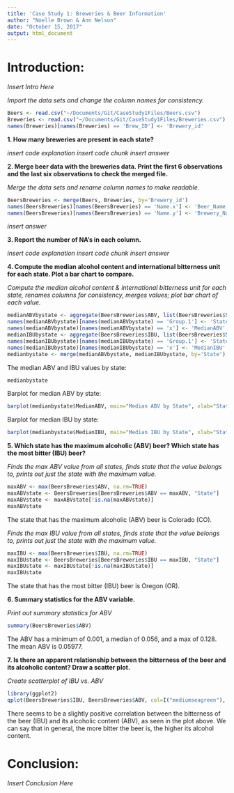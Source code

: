 ```yaml
---
title: 'Case Study 1: Breweries & Beer Information'
author: "Noelle Brown & Ann Nelson"
date: "October 15, 2017"
output: html_document
---
```

# Introduction:

*Insert Intro Here*

*Import the data sets and change the column names for consistency.*
```r
Beers <- read.csv("~/Documents/Git/CaseStudy1Files/Beers.csv")
Breweries <- read.csv("~/Documents/Git/CaseStudy1Files/Breweries.csv")
names(Breweries)[names(Breweries) == 'Brew_ID'] <- 'Brewery_id'
```

**1. How many breweries are present in each state?**

*insert code explanation*
*insert code chunk*
*insert answer*

**2. Merge beer data with the breweries data. Print the first 6 observations and the last six observations to check the merged file.**

*Merge the data sets and rename column names to make readable.*
```r
BeersBreweries <- merge(Beers, Breweries, by='Brewery_id')
names(BeersBreweries)[names(BeersBreweries) == 'Name.x'] <- 'Beer_Name'
names(BeersBreweries)[names(BeersBreweries) == 'Name.y'] <- 'Brewery_Name'
```
*insert answer*

**3. Report the number of NA's in each column.**

*insert code explanation*
*insert code chunk*
*insert answer*

**4. Compute the median alcohol content and international bitterness unit for each state. Plot a bar chart to compare.**

*Compute the median alcohol content & international bitterness unit for each state, renames columns for consistency, merges values; plot bar chart of each value.*
```r
medianABVbystate <- aggregate(BeersBreweries$ABV, list(BeersBreweries$State), median, na.rm=TRUE)
names(medianABVbystate)[names(medianABVbystate) == 'Group.1'] <- 'State'
names(medianABVbystate)[names(medianABVbystate) == 'x'] <- 'MedianABV'
medianIBUbystate <- aggregate(BeersBreweries$IBU, list(BeersBreweries$State), median, na.rm=TRUE)
names(medianIBUbystate)[names(medianIBUbystate) == 'Group.1'] <- 'State'
names(medianIBUbystate)[names(medianIBUbystate) == 'x'] <- 'MedianIBU'
medianbystate <- merge(medianABVbystate, medianIBUbystate, by='State')
```
The median ABV and IBU values by state:
```r
medianbystate
```
Barplot for median ABV by state:
```r
barplot(medianbystate$MedianABV, main="Median ABV by State", xlab="State", ylab="ABV", col="navy", names.arg=medianbystate$State, las=2)
```
Barplot for median IBU by state:
```r
barplot(medianbystate$MedianIBU, main="Median IBU by State", xlab="State", ylab="IBU", col="cadetblue4", names.arg=medianbystate$State, las=2)
```

**5. Which state has the maximum alcoholic (ABV) beer? Which state has the most bitter (IBU) beer?**

*Finds the max ABV value from all states, finds state that the value belongs to, prints out just the state with the maximum value.*
```r
maxABV <- max(BeersBreweries$ABV, na.rm=TRUE)
maxABVstate <- BeersBreweries[BeersBreweries$ABV == maxABV, "State"]
maxABVstate <- maxABVstate[!is.na(maxABVstate)]
maxABVstate
```
The state that has the maximum alcoholic (ABV) beer is Colorado (CO).

*Finds the max IBU value from all states, finds state that the value belongs to, prints out just the state with the maximum value.*
```r
maxIBU <- max(BeersBreweries$IBU, na.rm=TRUE)
maxIBUstate <- BeersBreweries[BeersBreweries$IBU == maxIBU, "State"]
maxIBUstate <- maxIBUstate[!is.na(maxIBUstate)]
maxIBUstate
```
The state that has the most bitter (IBU) beer is Oregon (OR).

**6. Summary statistics for the ABV variable.**

*Print out summary statistics for ABV*
```r
summary(BeersBreweries$ABV)
```
The ABV has a minimum of 0.001, a median of 0.056, and a max of 0.128. The mean ABV is 0.05977.

**7. Is there an apparent relationship between the bitterness of the beer and its alcoholic content? Draw a scatter plot.**

*Create scatterplot of IBU vs. ABV*
```r
library(ggplot2)
qplot(BeersBreweries$IBU, BeersBreweries$ABV, col=I("mediumseagreen"), main="Relationship Between Beer Bitterness and Alcohol Content", xlab="IBU", ylab="ABV", na.rm=TRUE)
```
There seems to be a slightly positive correlation between the bitterness of the beer (IBU) and its alcoholic content (ABV), as seen in the plot above. We can say that in general, the more bitter the beer is, the higher its alcohol content.

# Conclusion:

*Insert Conclusion Here*
